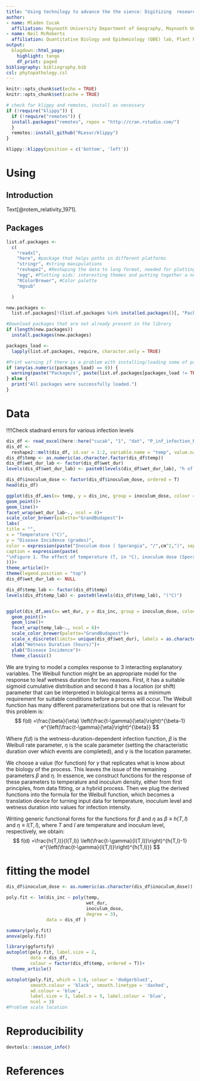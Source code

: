 ```yaml
---
title: "Using technilogy to advance the the sience: Digitizing  research results to produce crop disease risk prediction tools"
author:
- name: Mladen Cucak
  affiliation: Maynooth University Department of Geography, Maynooth University, Co. Kildare, Ireland; Teagasc Crops Research Centre, Oak Park, Carlow, Ireland
- name: Neil McRoberts
  affiliation: Quantitative Biology and Epidemiology (QBE) lab, Plant Pathology Department at UC Davis
output:
  blogdown::html_page:
    highlight: tango
    df_print: paged
bibliography: bibliography.bib
csl: phytopathology.csl
---
```


```r
knitr::opts_chunk$set(echo = TRUE)
knitr::opts_chunk$set(cache = TRUE)

# check for klippy and remotes, install as necessary
if (!require("klippy")) {
  if (!require("remotes")) {
  install.packages("remotes", repos = "http://cran.rstudio.com/")
  }
  remotes::install_github("RLesur/klippy")
}

klippy::klippy(position = c('bottom', 'left'))
```

# Using 

## Introduction

Text[@rotem_relativity_1971].

## Packages
```r
list.of.packages <-
  c(
    "readxl",
    "here", #package that helps paths in different platforms
    "stringr", #string manipulations
    "reshape2", #Reshaping the data to long format, needed for plotting and model fitting
    "egg", #Plotting aids: interesting themes and putting together a number of plots
    "RColorBrewer", #Color palette
    "mgsub"

  )

new.packages <-
  list.of.packages[!(list.of.packages %in% installed.packages()[, "Package"])]

#Download packages that are not already present in the library
if (length(new.packages))
  install.packages(new.packages)

packages_load <-
  lapply(list.of.packages, require, character.only = TRUE)

#Print warning if there is a problem with installing/loading some of packages
if (any(as.numeric(packages_load) == 0)) {
  warning(paste("Package/s", paste(list.of.packages[packages_load != TRUE]), "not loaded!"))
} else {
  print("All packages were successfully loaded.")
}
```

# Data

!!!!Check stadnard errors for various infection levels 

```r
dis_df <- read_excel(here::here("cucak", "1", "dat", "P_inf_infection_Rotem.xlsx"))
dis_df <-  
  reshape2::melt(dis_df, id.var = 1:2, variable.name = "temp", value.name = "dis_inc",factorsAsStrings = F)
dis_df$temp <- as.numeric(as.character.factor(dis_df$temp))
dis_df$wet_dur_lab <- factor(dis_df$wet_dur)
levels(dis_df$wet_dur_lab) <- paste0(levels(dis_df$wet_dur_lab), "h of s. wetness") 

dis_df$inoculum_dose <- factor(dis_df$inoculum_dose, ordered = T)
head(dis_df)
```


```r
ggplot(dis_df,aes(x= temp, y = dis_inc, group = inoculum_dose, colour = inoculum_dose))+
geom_point()+
geom_line()+
facet_wrap(wet_dur_lab~., ncol = 4)+
scale_color_brewer(palette="GrandBudapest")+
labs(
title = "",
x = "Temperature (°C)",
y = "Disease Incidence (grades)",
color = expression(paste("Inoculum dose ( Sporangia", "/",cm^2,")", sep="")),
caption = expression(paste(
"\nFigure 1. The effect of temperature (T, in °C), inoculum dose (Sporangia, in cm) and duration of wet period (W, in hr) on infection of potato leaves by ", "Phytopthora infestans: infection levels obtained for all treatment combinations (averaes of three replicate plants)."
)))+
theme_article()+
theme(legend.position = "top")
dis_df$wet_dur_lab <- NULL 
```


```r

dis_df$temp_lab <- factor(dis_df$temp)
levels(dis_df$temp_lab) <- paste0(levels(dis_df$temp_lab), "(°C)") 


ggplot(dis_df,aes(x= wet_dur, y = dis_inc, group = inoculum_dose, colour = inoculum_dose))+ 
  geom_point()+
  geom_line()+
  facet_wrap(temp_lab~., ncol = 6)+
  scale_color_brewer(palette="GrandBudapest")+
  scale_x_discrete(limits= unique(dis_df$wet_dur), labels = as.character(unique(dis_df$wet_dur)))+
  xlab("Wetness Duration (hours)")+ 
  ylab("Disease Incidence")+
  theme_classic()
```


We are trying to model a complex response to 3 interacting explanatory variables.
The Weibull function might be an appropriate model for the response to leaf wetness duration for two reasons.  First, it has a suitable sigmoid cumulative distribution and second it has a location (or shift) parameter that can be interpreted in biological terms as a minimum requirement for suitable conditions before a process will occur.  The Weibull function has many different parameterizations but one that is relevant for this problem is:$$
f(d) =\frac{\beta}{\eta} \left(\frac{t-\gamma}{\eta}\right)^{\beta-1} e^{\left(\frac{t-\gamma}{\eta}\right)^{\beta}} $$ 

Where $f(d)$ is the wetness-duration-dependent infection function, $\beta$ is the Weibull rate parameter, $\eta$ is the scale parameter (setting the characteristic duration over which events are completed), and $\gamma$ is the location parameter.

We choose a value (for function) for $\gamma$ that replicates what is know about the biology of the process.  This leaves the issue of the remaining parameters $\beta$ and $\eta$.   In essence, we construct functions for the response of these parameters to temperature and inoculum density, either from first principles, from data fitting, or a hybrid process.  Then we plug the derived functions into the formula for the Weibull function, which becomes a translation device for turning input data for temperature, inoculum level and wetness duration into values for infection intensity.

Writing generic functional forms for the functions for $\beta$ and $\eta$ as $\beta\equiv h(T,I)$ and $\eta\equiv l(T,I)$, where $T$ and $I$ are temperature and inoculum level, respectively, we obtain:$$
f(d) =\frac{h(T,I)}{l(T,I)} \left(\frac{t-\gamma}{l(T,I)}\right)^{h(T,I)-1} e^{\left(\frac{t-\gamma}{l(T,I)}\right)^{h(T,I)}} $$ 



# fitting the model

```r
dis_df$inoculum_dose <- as.numeric(as.character(dis_df$inoculum_dose))

poly.fit <- lm(dis_inc ~ poly(temp, 
                              wet_dur, 
                              inoculum_dose, 
                              degree = 3), 
               data = dis_df )

summary(poly.fit)
anova(poly.fit)

library(ggfortify)
autoplot(poly.fit, label.size = 2,
         data = dis_df, 
         colour = factor(dis_df$temp, ordered = T))+
  theme_article()

autoplot(poly.fit, which = 1:6, colour = 'dodgerblue3',
         smooth.colour = 'black', smooth.linetype = 'dashed',
         ad.colour = 'blue',
         label.size = 3, label.n = 5, label.colour = 'blue',
         ncol = 3)
#Problem scale location

```

# Reproducibility

```r
devtools::session_info()
```

# References
